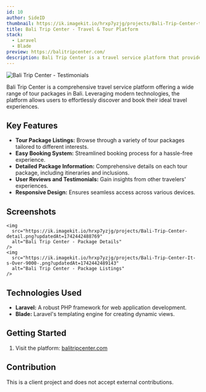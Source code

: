 ```yaml
---
id: 10
author: SideID
thumbnail: https://ik.imagekit.io/hrxp7yzjg/projects/Bali-Trip-Center-testimonial.png?updatedAt=1742442487387
title: Bali Trip Center - Travel & Tour Platform
stack:
  - Laravel
  - Blade
preview: https://balitripcenter.com/
description: Bali Trip Center is a travel service platform that provides various tour packages in Bali. Built with modern technologies, this platform enables users to find and book tour packages easily and quickly.
---
```


<img
  src='https://ik.imagekit.io/hrxp7yzjg/projects/Bali-Trip-Center-testimonial.png?updatedAt=1742442487387'
  alt='Bali Trip Center - Testimonials'
  fetchPriority='high'
/>

Bali Trip Center is a comprehensive travel service platform offering a wide range of tour packages in Bali. Leveraging modern technologies, the platform allows users to effortlessly discover and book their ideal travel experiences.

## Key Features

- **Tour Package Listings:** Browse through a variety of tour packages tailored to different interests.
- **Easy Booking System:** Streamlined booking process for a hassle-free experience.
- **Detailed Package Information:** Comprehensive details on each tour package, including itineraries and inclusions.
- **User Reviews and Testimonials:** Gain insights from other travelers' experiences.
- **Responsive Design:** Ensures seamless access across various devices.

## Screenshots

    <img
      src="https://ik.imagekit.io/hrxp7yzjg/projects/Bali-Trip-Center-detail.png?updatedAt=1742442488769"
      alt="Bali Trip Center - Package Details"
    />
    <img
      src="https://ik.imagekit.io/hrxp7yzjg/projects/Bali-Trip-Center-It-s-Over-9000-.png?updatedAt=1742442489143"
      alt="Bali Trip Center - Package Listings"
    />

## Technologies Used

- **Laravel:** A robust PHP framework for web application development.
- **Blade:** Laravel's templating engine for creating dynamic views.

## Getting Started

1.  Visit the platform: [balitripcenter.com](https://balitripcenter.com/)

## Contribution

This is a client project and does not accept external contributions.
